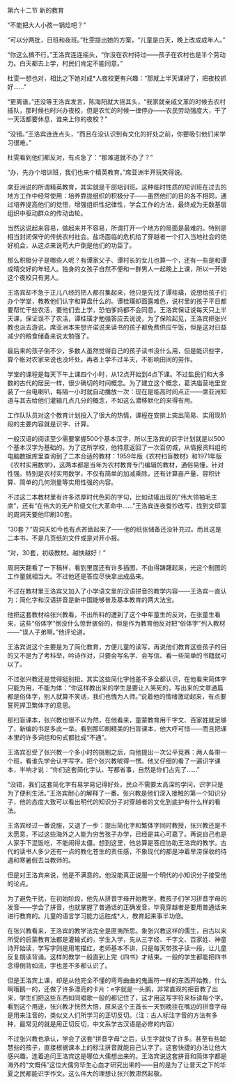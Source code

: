 

第六十二节 新的教育

“不能把大人小孩一锅烩吧？”

“可以分两批，日班和夜班。”杜雯提出她的方案，“儿童是白天，晚上改成成年人。”

“你这么搞不行。”王洛宾连连摇头，“你没在农村待过――孩子在农村也是半个劳动力。白天都去上学，村民们肯定不能同意。”

杜雯一想也对，相比之下她对成*人夜校更有兴趣：“那就上半天课好了，把夜校抓好……”

“更离谱。”还没等王洛宾发言，陈海阳就大摇其头，“我家就亲戚文革的时候去农村插队，那时候也时兴办夜校，但是农忙的时候一律停办――农民劳动强度大，干了一天活都要休息，谁来上你的夜校？”

“没错。”王洛宾连连点头，“而且在没认识到有文化的好处之前，你要吸引他们来学习很难。”

杜雯看到他们都反对，有点急了：“那难道就不办了？”

“办，先办个培训班，我们也来个精英教育。”席亚洲半开玩笑得说。

席亚洲说的所谓精英教育，其实就是干部培训班。这种临时性质的短训班在过去的地方工作中经常使用：培养靠拢组织的积极分子――虽然他们的目的各不相同，通过培养提高他们的觉悟，增强组织性纪律性，学会工作的方法，最终成为无数基层组织中驱动群众的传动齿轮。

当然这说起来容易，做起来并不容易，所谓打开一个地方的局面是最难的。特别是相当封闭保守的传统农村社会。盐场面临的危机给了穿越者一个打入当地社会的绝好机会，从这点来说苟大户倒是他们的功臣了。

那么积极分子是哪些人呢？有谭家父子、谭村长的女儿也算一个，还有一些是和谭成晴交好的年轻人。独身的女孩子自然不便和一群男人一起晚上上课，所以一开始这个夜校只有男人。

王洛宾却不急于正儿八经的把人都召集起来，他只是先找了谭桂璜，说想给孩子们办个学堂，教教他们认字和算盘什么的。谭桂璜却面露难色，说村里的孩子平日都要帮忙干些农活，要他们去上学，恐怕爹妈都不会同意。王洛宾保证说每天只上半天课，保证误不了农活，谭桂璜才勉强答应去说说，为了保险起见，王洛宾把张兴教也派去游说。席亚洲本来想许诺说来读书的孩子都免费供应午饭，但是这对日益减少的粮食储备来说太勉强了。

最后来的孩子倒不少，多数人虽然觉得自己的孩子读书没什么用，但是能识些字，算个帐对农家来说也没坏处。再者上学不过半天，不影响田间的劳作。

学堂的课程是每天下午上课四个小时，从12点开始到4点下课。不过盐民们和大多数的古代的居民一样，很少确切的时间概念。为了建立这个概念，葛洪庙营地里安装了一台电喇叭，每隔一小时就自动播放一次：现在是临高时间点正――席亚洲知道与其去给他们灌输几点几分的概念，不如这么潜移默化的来得有用。

工作队队员对这个教育计划投入了很大的热情，课程在安排上突出简易、实用现阶段的主要内容就是识字、计算。

一般汉语的阅读至少需要掌握500个基本汉字，所以王洛宾的识字计划就是以500个基本汉字为基础的。为了这所学校，他特意返回了一次百仞城，从情报资料组的电脑数据库里查询到了二本合适的教材：1959年版《农村扫盲教材》和1971年版《农村实用数学》，这两本都是当年为农村教育专门编辑的教材，通俗易懂，针对性强。特别是农村实用数学，不仅有简单的加减乘除，还有计算亩产量、容积计算、简单的几何测量等实用性强的内容。

不过这二本教材里有许多浓厚时代色彩的字句，比如动辄出现的“伟大领袖毛主席”，还有“在伟大的无产阶级文化大革命中……”王洛宾连夜誊抄改写，找到文印室的周洞天要他印刷30套。

“30套？”周洞天如今也有点吝啬起来了――他的纸张储备还没补充过。而且这是二本书，不是几页纸的文件或是对开小报。

“对，30套，初级教材。越快越好！”

周洞天翻看了一下稿样，看到里面还有许多插图，不由得踌躇起来，光这个制图的工作量就相当大。不过他还是答应尽快拿出成品来。

不过在教材里王洛宾又加入了小学语文里的汉语拼音的教学内容――王洛宾一直认为：简化字和汉语拼音是新中国能够普及基本教育的两大法宝。

他把这套教材给张兴教看，不出所料的遭到了这个中年童生的反对，在张童生看来，这些“俗体字”倒没什么惊世骇俗的，但是作为教育他反对把“俗体字”列入教材――“误人子弟啊。”他评论道。

王洛宾说这个主要是为了简化教育，方便儿童的读写，再说他们教育这些孩子的目的又不是为了考科举，吟诗作对，只要会写名字、会写信、看一些简单的书籍就可以了。

不过张兴教还是觉得挺别扭，其实这些简化字他差不多全都认识，在他看来简体字只能为用，不能为体：“你这样教出来的学生是要让人笑死的，写出来的文章通篇都是俗体字，别人就算不笑话，我们也愧为人师。”说着他的情绪激动起来，有点要誓死捍卫繁体字的意思。

那扫盲课本，张兴教也很不以为然，在他看来，童蒙教育用千字文、百家姓就足够了，新编的书是多此一举。看到那印刷精美的扫盲课本，他大呼可惜――而且把课本里的许多词组和句式都批成“不通”。

王洛宾忍受了张兴教一个多小时的挑剔之后，向他提出一次公平竞赛：两人各带一个班，看谁先学会认字写字。把个张兴教唬得一愣。他又仔细的看了一遍识字课本，半响才说：“你们这套简化字认、写都省事，自然是你们占先了……”

“没错，我们这套简化字有易学易记得好处，民众不需要太高深的学问，识字只是为了便利生活。”王洛宾耐心的解释了一番。张兴教是他们深入接触的第一个知识分子，他的态度大致可以看出明代的知识分子对穿越者的文化到底护有什么样的看法。

王洛宾经过一番说服，又退了一步：提出简化字和繁体字同时教授，张兴教还是不太愿意，不过这些海外之人能为穷苦孩子办学，已经是其心可嘉了。再说自己也是人家手下混饭吃，不能闹得太僵。想到这里，他总算是答应协助王洛宾的教学。古代的读书人多少还有一点的教化苍生的责任感，不象现代的都是冲着旱涝保收的待遇和寒暑假去当教师的。

但是对王洛宾来说，他是不满意的。他没能真正说服一个明代的小知识分子接受他的论点。

为了避免干扰，在初始阶段，他先从拼音字母开始教学，教孩子们学习拼音字母的发音――学会了拼音，也就掌握了普通话的正确发音。毕竟穿越者是要用普通话来进行教育的。儿童的语言学习能力远胜成*人，教育起来事半功倍。

在张兴教看来，王洛宾的教学法完全是匪夷所思。象张兴教这样的儒生，自古以来所受的启蒙教育法都是灌输式的，学生入学，先从三字经、千字文、百家姓、神童诗开始读，学写字则是用笔描红，老师基本不讲，只是每天带孩子读一段，让儿童反复朗读背诵。这样的教学一般直到上完《四书》才结束。一般的学生都能把四书念得倒背如流，字也差不多都认识了。

但是王洛宾上课，却是从他完全不懂的弯弯曲曲的鬼画符一样的东西开始教，什么啊哦鹅一的，还做了许多漂亮的卡片：e字就是一头鹅，非常直观的把音教了出来，学生们把这些东西如同唱歌一般的都记住了，这才用这写字符来标读每个字。看到这个用途，张兴教才恍然大悟，原来这个王首长一天到晚挂在嘴边的拼音字母是用来注音的，类似文人们所学习的正切反切。（注：古人标注字音的方法有多种，最常见的就是用正切反切，中文系学古汉语是必修的内容）

不过张兴教也承认，学会了这套“拼音字母”之后，认生字就快了许多。甚至有些聪慧些的孩子，直接根据课本上的标注拼音就能自己认字了。这套快捷的办法让他大感兴趣，连着追问王洛宾这是哪位大儒想出来的。王洛宾说这套拼音和简体字都是海外的“文慨伟”这位大儒穷毕生心血才研究出来的――目的是为了让普天之下的华夏之民都能识字作文。这么伟大的理想让张兴教肃然起敬。

